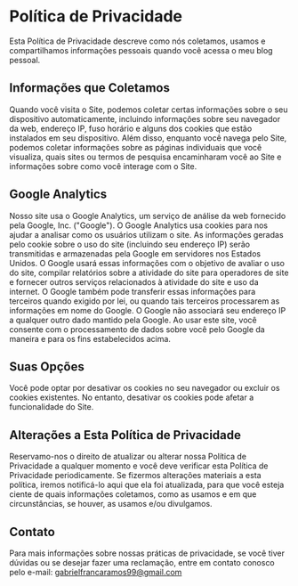 
# Política de Privacidade

Esta Política de Privacidade descreve como nós coletamos, usamos e compartilhamos informações pessoais quando você acessa o meu blog pessoal.

## Informações que Coletamos

Quando você visita o Site, podemos coletar certas informações sobre o seu dispositivo automaticamente, incluindo informações sobre seu navegador da web, endereço IP, fuso horário e alguns dos cookies que estão instalados em seu dispositivo. Além disso, enquanto você navega pelo Site, podemos coletar informações sobre as páginas individuais que você visualiza, quais sites ou termos de pesquisa encaminharam você ao Site e informações sobre como você interage com o Site.

## Google Analytics

Nosso site usa o Google Analytics, um serviço de análise da web fornecido pela Google, Inc. ("Google"). O Google Analytics usa cookies para nos ajudar a analisar como os usuários utilizam o site. As informações geradas pelo cookie sobre o uso do site (incluindo seu endereço IP) serão transmitidas e armazenadas pela Google em servidores nos Estados Unidos. O Google usará essas informações com o objetivo de avaliar o uso do site, compilar relatórios sobre a atividade do site para operadores de site e fornecer outros serviços relacionados à atividade do site e uso da internet. O Google também pode transferir essas informações para terceiros quando exigido por lei, ou quando tais terceiros processarem as informações em nome do Google. O Google não associará seu endereço IP a qualquer outro dado mantido pela Google. Ao usar este site, você consente com o processamento de dados sobre você pelo Google da maneira e para os fins estabelecidos acima.

## Suas Opções

Você pode optar por desativar os cookies no seu navegador ou excluir os cookies existentes. No entanto, desativar os cookies pode afetar a funcionalidade do Site.

## Alterações a Esta Política de Privacidade

Reservamo-nos o direito de atualizar ou alterar nossa Política de Privacidade a qualquer momento e você deve verificar esta Política de Privacidade periodicamente. Se fizermos alterações materiais a esta política, iremos notificá-lo aqui que ela foi atualizada, para que você esteja ciente de quais informações coletamos, como as usamos e em que circunstâncias, se houver, as usamos e/ou divulgamos.

## Contato

Para mais informações sobre nossas práticas de privacidade, se você tiver dúvidas ou se desejar fazer uma reclamação, entre em contato conosco pelo e-mail: [gabrielfrancaramos99@gmail.com](mailto:gabrielfrancaramos99@gmail.com)
